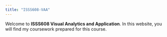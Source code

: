```yaml
---
title: "ISSS608-VAA"
---
```


Welcome to **ISSS608 Visual Analytics and Application**. In this website, you will find my coursework prepared for this course.

